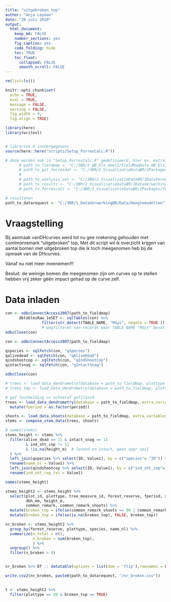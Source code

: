 ```yaml
---
title: "uitgebroken_top"
author: "Anja Leyman"
date: "20 juli 2020"
output: 
  html_document:
    keep_md: FALSE
    number_sections: yes
    fig_caption: yes
    code_folding: hide
    toc: TRUE
    toc_float:
      collapsed: FALSE
      smooth_scroll: FALSE
---
```


```r
rm(list=ls())
```

```r
knitr::opts_chunk$set(
  echo = TRUE,
  eval = TRUE,
  message = FALSE,
  warning = FALSE, 
  fig.width = 9,
  fig.align = TRUE)

library(here)
library(writexl)


# libraries & invoergegevens
source(here::here("scripts/Setup_ForresCalc.R"))

```



```r
# deze worden ook in "Setup_ForresCalc.R" gedefinieerd, hier ev. extra "paths" toevoegen indien nodig voor huidig script
      # path_to_fieldmap <- "C:/3BR/5_dB_Els_deel2/FieldMapData_dB_Els_deel2.accdb"
      # path_to_git_forresdat <- "C:/3BR/2_VisualisatieDataBR/2Packages/forresdat"
      # 
      # path_to_analysis_set <- "C:/3BR/2_VisualisatieDataBR/1DataVerwerkingBR/Output/BR_analysedb.accdb"
      # path_to_results <- "C:/3BR/2_VisualisatieDataBR/1DataVerwerkingBR/Output/BR_resultaten.accdb"
      # path_to_forrescalc <- "C:/3BR/2_VisualisatieDataBR/2Packages/forrescalc/R/"

# resultaten
path_to_datarequest <- "C:/3BR/1_DataVerwerkingBR/Data/Hoogtemodellen"

```


# Vraagstelling

Bij aanmaak vanDHcurves werd tot nu gee nrekening gehouden met comlmonremark "uitgebroken" top.
Met dit script wil ik overzicht krijgen van aantal bomen met uitgebroken top die ik toch meegenomen heb bij de opmaak van de DHcurves.

Vanaf nu niet meer meenemen!!!

Besluit: de weinige bomen die meegenomen zijn om curves op te stellen hebben vrij zeker géén impact gehad op de curve zelf.


# Data inladen

```r
con <- odbcConnectAccess2007(path_to_fieldmap)
      dbtablesRaw_1eSET <- sqlTables(con) %>% 
                filter(str_detect(TABLE_NAME, "MSys", negate = TRUE ))
                # wegfilteren van records waar TABLE_NAME "MSys" bevat
odbcClose(con)
```

```r
con <- odbcConnectAccess2007(path_to_fieldmap)

qspecies <- sqlFetch(con, "qSpecies")
qalivedead <- sqlFetch(con, "qAliveDead")
qindshootcop <- sqlFetch(con, "qIndShootCop")
qintactsnag <- sqlFetch(con, "qIntactSnag")

odbcClose(con)

```

```r
# trees <- load_data_dendrometry(database = path_to_fieldmap, plottype = plot_type, forest_reserve = forest_reserve, extra_variables = TRUE)
# trees_tmp <- load_data_dendrometry(database = path_to_fieldmap, plottype = "Core area", forest_reserve = "Muizenbos", extra_variables = TRUE)

# gaf foutmelding => achteraf gefilterd
trees <- load_data_dendrometry(database = path_to_fieldmap, extra_variables = TRUE) %>% 
  mutate(fperiod = as.factor(period))

shoots <- load_data_shoots(database = path_to_fieldmap, extra_variables = TRUE)
stems <- compose_stem_data(trees, shoots)

```

```r
# names(stems)
stems_height <- stems %>% 
  filter(alive_dead == 11 & intact_snag == 11
         & ind_sht_cop != 11
         & !is.na(height_m)  # levend en intact, geen opgr spil
  ) %>% 
  left_join(qspecies %>% select(ID, Value1), by = c("species"= "ID")) %>% 
  rename(name_nl = Value1) %>% 
  left_join(qindshootcop %>% select(ID, Value1), by = c("ind_sht_cop"= "ID")) %>% 
  rename(ind_sht_cop_txt = Value1)
```

```r
names(stems_height)

stems_height2 <- stems_height %>% 
  select(plot_id, plottype, tree_measure_id, forest_reserve, fperiod, species, name_nl,
         dbh_mm, height_m,
         common_remark, common_remark_shoots) %>% 
  mutate(broken_top = ifelse(common_remark_shoots == 90 | common_remark == 90, TRUE, FALSE)) %>% 
  mutate(broken_top = ifelse(is.na(broken_top), FALSE, broken_top))

nr_broken <- stems_height2 %>% 
  group_by(forest_reserve, plottype, species, name_nl) %>% 
  summarize(n_total = n(),
            n_broken = sum(broken_top),
            ) %>%
  ungroup() %>% 
  filter(n_broken > 0)


nr_broken %>% DT :: datatable(options = list(dom = 'ftip'),rownames = FALSE, filter = "top") 

write.csv2(nr_broken, paste0(path_to_datarequest, "/nr_broken.csv"))
  
```
```r
t <- stems_height2 %>% 
  filter(plottype == 20 & broken_top == TRUE)
```

